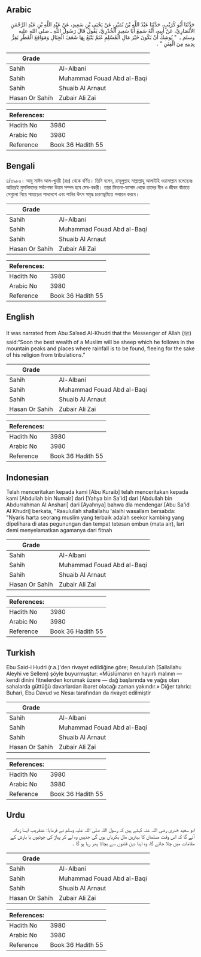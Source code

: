 ## Arabic


<div dir="rtl" lang="ar" style={{fontSize:'larger',backgroundColor:'#f8f9fa',padding:20}}>
حَدَّثَنَا أَبُو كُرَيْبٍ، حَدَّثَنَا عَبْدُ اللَّهِ بْنُ نُمَيْرٍ، عَنْ يَحْيَى بْنِ سَعِيدٍ، عَنْ عَبْدِ اللَّهِ بْنِ عَبْدِ الرَّحْمَنِ الأَنْصَارِيِّ، عَنْ أَبِيهِ، أَنَّهُ سَمِعَ أَبَا سَعِيدٍ الْخُدْرِيَّ، يَقُولُ قَالَ رَسُولُ اللَّهِ ـ صلى الله عليه وسلم ـ ‏ "‏ يُوشِكُ أَنْ يَكُونَ خَيْرَ مَالِ الْمُسْلِمِ غَنَمٌ يَتْبَعُ بِهَا شَعَفَ الْجِبَالِ وَمَوَاقِعَ الْقَطْرِ يَفِرُّ بِدِينِهِ مِنَ الْفِتَنِ ‏"‏ ‏.‏
</div>
<div style={{backgroundColor:'#f8f9fa',padding:20, marginBottom: 10}}><table> <thead> <tr> <th>Grade</th> <th></th> </tr> </thead> <tbody> <tr><td>Sahih</td><td>Al-Albani</td></tr><tr><td>Sahih</td><td>Muhammad Fouad Abd al-Baqi</td></tr><tr><td>Sahih</td><td>Shuaib Al Arnaut</td></tr><tr><td>Hasan Or Sahih</td><td>Zubair Ali Zai</td></tr></tbody></table><table> <thead> <tr> <th>References:</th> <th></th> </tr> </thead> <tbody><tr><td>Hadith No</td><td>3980</td></tr><tr><td>Arabic No</td><td>3980</td></tr><tr><td>Reference</td><td>Book 36 Hadith 55</td></tr></tbody></table></div>

## Bengali


<div dir="ltr" lang="bn" style={{fontSize:'larger',backgroundColor:'#f8f9fa',padding:20}}>
৪/৩৯৮০। আবূ সাঈদ আল-খুদরী (রাঃ) থেকে বর্ণিত। তিনি বলেন, রাসূলুল্লাহ সাল্লাল্লাহু আলাইহি ওয়াসাল্লাম বলেছেনঃ অচিরেই মুসলিমদের সর্বাপেক্ষা উত্তম সম্পদ হবে মেষ-বকরী। তারা ফিতনা-ফাসাদ থেকে তাদের দীন ও জীবন বাঁচাতে সেগুলো নিয়ে পাহাড়ের পাদদেশে এবং পানির উৎস সমৃদ্ধ চারণভূমিতে পলায়ন করবে।
</div>
<div style={{backgroundColor:'#f8f9fa',padding:20, marginBottom: 10}}><table> <thead> <tr> <th>Grade</th> <th></th> </tr> </thead> <tbody> <tr><td>Sahih</td><td>Al-Albani</td></tr><tr><td>Sahih</td><td>Muhammad Fouad Abd al-Baqi</td></tr><tr><td>Sahih</td><td>Shuaib Al Arnaut</td></tr><tr><td>Hasan Or Sahih</td><td>Zubair Ali Zai</td></tr></tbody></table><table> <thead> <tr> <th>References:</th> <th></th> </tr> </thead> <tbody><tr><td>Hadith No</td><td>3980</td></tr><tr><td>Arabic No</td><td>3980</td></tr><tr><td>Reference</td><td>Book 36 Hadith 55</td></tr></tbody></table></div>

## English


<div dir="ltr" lang="en" style={{fontSize:'larger',backgroundColor:'#f8f9fa',padding:20}}>
It was narrated from Abu Sa’eed Al-Khudri that the Messenger of Allah (ﷺ) said:“Soon the best wealth of a Muslim will be sheep which he follows in the mountain peaks and places where rainfall is to be found, fleeing for the sake of his religion from tribulations.”
</div>
<div style={{backgroundColor:'#f8f9fa',padding:20, marginBottom: 10}}><table> <thead> <tr> <th>Grade</th> <th></th> </tr> </thead> <tbody> <tr><td>Sahih</td><td>Al-Albani</td></tr><tr><td>Sahih</td><td>Muhammad Fouad Abd al-Baqi</td></tr><tr><td>Sahih</td><td>Shuaib Al Arnaut</td></tr><tr><td>Hasan Or Sahih</td><td>Zubair Ali Zai</td></tr></tbody></table><table> <thead> <tr> <th>References:</th> <th></th> </tr> </thead> <tbody><tr><td>Hadith No</td><td>3980</td></tr><tr><td>Arabic No</td><td>3980</td></tr><tr><td>Reference</td><td>Book 36 Hadith 55</td></tr></tbody></table></div>

## Indonesian


<div dir="ltr" lang="id" style={{fontSize:'larger',backgroundColor:'#f8f9fa',padding:20}}>
Telah menceritakan kepada kami [Abu Kuraib] telah menceritakan kepada kami [Abdullah bin Numair] dari [Yahya bin Sa'id] dari [Abdullah bin Abdurrahman Al Anshari] dari [Ayahnya] bahwa dia mendengar [Abu Sa'id Al Khudri] berkata, "Rasulullah shallallahu 'alaihi wasallam bersabda: "Nyaris harta seorang muslim yang terbaik adalah seekor kambing yang dipelihara di atas pegunungan dan tempat tetesan embun (mata air), lari demi menyelamatkan agamanya dari fitnah
</div>
<div style={{backgroundColor:'#f8f9fa',padding:20, marginBottom: 10}}><table> <thead> <tr> <th>Grade</th> <th></th> </tr> </thead> <tbody> <tr><td>Sahih</td><td>Al-Albani</td></tr><tr><td>Sahih</td><td>Muhammad Fouad Abd al-Baqi</td></tr><tr><td>Sahih</td><td>Shuaib Al Arnaut</td></tr><tr><td>Hasan Or Sahih</td><td>Zubair Ali Zai</td></tr></tbody></table><table> <thead> <tr> <th>References:</th> <th></th> </tr> </thead> <tbody><tr><td>Hadith No</td><td>3980</td></tr><tr><td>Arabic No</td><td>3980</td></tr><tr><td>Reference</td><td>Book 36 Hadith 55</td></tr></tbody></table></div>

## Turkish


<div dir="ltr" lang="tr" style={{fontSize:'larger',backgroundColor:'#f8f9fa',padding:20}}>
Ebu Said-i Hudri (r.a.)'den rivayet edildiğine göre; Resulullah (Sallallahu Aleyhi ve Sellem) şöyle buyurmuştur: «Müslümanın en hayırlı malının — kendi dinini fitnelerden korumak üzere — dağ başlarında ve yağış olan sahalarda güttüğü davarlardan ibaret olacağı zaman yakındır.» Diğer tahric: Buhari, Ebu Davud ve Nesaı tarafından da rivayet edilmiştir
</div>
<div style={{backgroundColor:'#f8f9fa',padding:20, marginBottom: 10}}><table> <thead> <tr> <th>Grade</th> <th></th> </tr> </thead> <tbody> <tr><td>Sahih</td><td>Al-Albani</td></tr><tr><td>Sahih</td><td>Muhammad Fouad Abd al-Baqi</td></tr><tr><td>Sahih</td><td>Shuaib Al Arnaut</td></tr><tr><td>Hasan Or Sahih</td><td>Zubair Ali Zai</td></tr></tbody></table><table> <thead> <tr> <th>References:</th> <th></th> </tr> </thead> <tbody><tr><td>Hadith No</td><td>3980</td></tr><tr><td>Arabic No</td><td>3980</td></tr><tr><td>Reference</td><td>Book 36 Hadith 55</td></tr></tbody></table></div>

## Urdu


<div dir="rtl" lang="ur" style={{fontSize:'larger',backgroundColor:'#f8f9fa',padding:20}}>
ابو سعید خدری رضی اللہ عنہ کہتے ہیں کہ رسول اللہ صلی اللہ علیہ وسلم نے فرمایا: عنقریب ایسا زمانہ آئے گا کہ اس وقت مسلمان کا بہترین مال بکریاں ہوں گی جنہیں وہ لے کر پہاڑ کی چوٹیوں یا بارش کے مقامات میں چلا جائے گا، وہ اپنا دین فتنوں سے بچاتا پھر رہا ہو گا ۔
</div>
<div style={{backgroundColor:'#f8f9fa',padding:20, marginBottom: 10}}><table> <thead> <tr> <th>Grade</th> <th></th> </tr> </thead> <tbody> <tr><td>Sahih</td><td>Al-Albani</td></tr><tr><td>Sahih</td><td>Muhammad Fouad Abd al-Baqi</td></tr><tr><td>Sahih</td><td>Shuaib Al Arnaut</td></tr><tr><td>Hasan Or Sahih</td><td>Zubair Ali Zai</td></tr></tbody></table><table> <thead> <tr> <th>References:</th> <th></th> </tr> </thead> <tbody><tr><td>Hadith No</td><td>3980</td></tr><tr><td>Arabic No</td><td>3980</td></tr><tr><td>Reference</td><td>Book 36 Hadith 55</td></tr></tbody></table></div>
